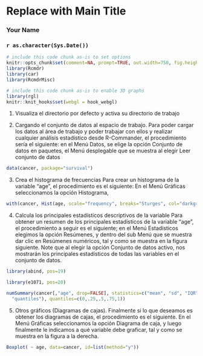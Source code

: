 <!-- R Commander Markdown Template -->

Replace with Main Title
=======================

### Your Name

### `r as.character(Sys.Date())`

```r
# include this code chunk as-is to set options
knitr::opts_chunk$set(comment=NA, prompt=TRUE, out.width=750, fig.height=8, fig.width=8)
library(Rcmdr)
library(car)
library(RcmdrMisc)
```


```r
# include this code chunk as-is to enable 3D graphs
library(rgl)
knitr::knit_hooks$set(webgl = hook_webgl)
```

1) Visualiza el directorio por defecto y activa su directorio de trabajo

2) Cargando el conjunto de datos al espacio de trabajo.
Para poder cargar los datos al área de trabajo y poder trabajar con ellos y realizar cualquier análisis estadístico desde R-Commander, el procedimiento sería el siguiente: en el Menú Datos, se elige la opción Conjunto de datos en paquetes, el Menú desplegable que se muestra al elegir Leer conjunto de datos
```r
data(cancer, package="survival")
```

3) Crea el histograma de frecuencias
Para crear un histograma de la variable “age”, el procedimiento es el siguiente: En el Menú Gráficas seleccionamos la opción Histograma,
```r
with(cancer, Hist(age, scale="frequency", breaks="Sturges", col="darkgray"))
```

4) Calcula los principales estadísticos descriptivos de la variable
Para obtener un resumen de los principales estadísticos de la variable “age”, el procedimiento a seguir es el siguiente; en el Menú Estadísticos elegimos la opción Resúmenes, y dentro del sub Menú que se muestra dar clic en Resúmenes numéricos, tal y como se muestra en la figura siguiente. Note que al elegir la opción Conjunto de datos activo, nos mostrarán los principales estadísticos de todas las variables en el conjunto de datos.
```r
library(abind, pos=19)
```


```r
library(e1071, pos=20)
```


```r
numSummary(cancer[,"age", drop=FALSE], statistics=c("mean", "sd", "IQR", 
  "quantiles"), quantiles=c(0,.25,.5,.75,1))
```

5) Otros gráficos (Diagramas de cajas).
Finalmente si lo que deseamos es obtener los diagramas de cajas, el procedimiento es el siguiente. En el Menú Gráficas seleccionamos la opción Diagrama de caja, y luego finalmente le indicamos a qué variable debe graficar, tal y como se muestra en la figura a la derecha.
```r
Boxplot( ~ age, data=cancer, id=list(method="y"))
```

